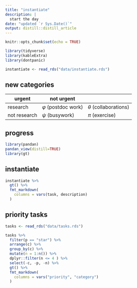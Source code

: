 ```yaml
---
title: "instantiate"
description: |
  start the day
date: "updated `r Sys.Date()`"
output: distill::distill_article
---
```


```r
knitr::opts_chunk$set(echo = TRUE)
```


```r
library(tidyverse)
library(kableExtra)
library(dontpanic)

instantiate <- read_rds("data/instantiate.rds")

```

## new categories

| urgent | not urgent 
-|-|- 
research | $\varphi$ (postdoc work) | $\theta$ (collaborations) 
not research | $\psi$ (busywork) | $\pi$ (exercise)

## progress

```r
library(pandan)
pandan_view(distill=TRUE)
library(gt)

```

## instantiate

```r

instantiate %>% 
  gt() %>% 
  fmt_markdown(
    columns = vars(task, description)
  )

```

## priority tasks

```r
tasks <- read_rds("data/tasks.rds")

tasks %>% 
  filter(p == "star") %>% 
  arrange(c) %>%
  group_by(c) %>% 
  mutate(n = 1:n()) %>%
  dplyr::filter(n <= 4 ) %>% 
  select(-c, -p, -n) %>% 
  gt() %>% 
  fmt_markdown(
    columns = vars("priority", "category")
  )

```


